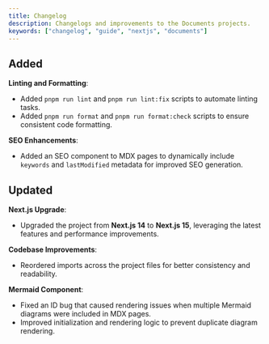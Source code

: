 ```yaml
---
title: Changelog
description: Changelogs and improvements to the Documents projects.
keywords: ["changelog", "guide", "nextjs", "documents"]
---
```


## Added
**Linting and Formatting**:
  - Added `pnpm run lint` and `pnpm run lint:fix` scripts to automate linting tasks.
  - Added `pnpm run format` and `pnpm run format:check` scripts to ensure consistent code formatting.

**SEO Enhancements**:
  - Added an SEO component to MDX pages to dynamically include `keywords` and `lastModified` metadata for improved SEO generation.

## Updated
**Next.js Upgrade**:
  - Upgraded the project from **Next.js 14** to **Next.js 15**, leveraging the latest features and performance improvements.

**Codebase Improvements**:
  - Reordered imports across the project files for better consistency and readability.

**Mermaid Component**:
  - Fixed an ID bug that caused rendering issues when multiple Mermaid diagrams were included in MDX pages.
  - Improved initialization and rendering logic to prevent duplicate diagram rendering.
